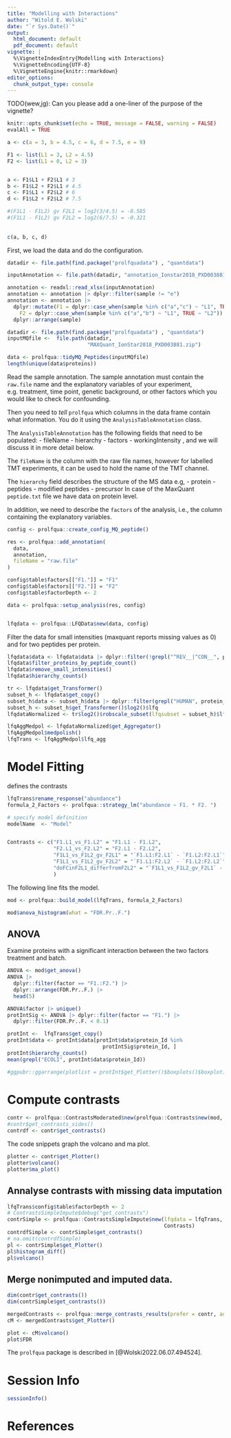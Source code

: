 ```yaml
---
title: "Modelling with Interactions"
author: "Witold E. Wolski"
date: "`r Sys.Date()`"
output:
  html_document: default
  pdf_document: default
vignette: |
  %\VignetteIndexEntry{Modelling with Interactions}  
  %\VignetteEncoding{UTF-8}   
  %\VignetteEngine{knitr::rmarkdown}
editor_options: 
  chunk_output_type: console
---
```


TODO(wew,jg): Can you please add a one-liner of the purpose of the vignette?

```r
knitr::opts_chunk$set(echo = TRUE, message = FALSE, warning = FALSE)
evalAll = TRUE
```

```r
a <- c(a = 3, b = 4.5, c = 6, d = 7.5, e = 9)

F1 <- list(L1 = 3, L2 = 4.5)
F2 <- list(L1 = 0, L2 = 3) 


a <- F1$L1 + F2$L1 # 3
b <- F1$L2 + F2$L1 # 4.5
c <- F1$L1 + F2$L2 # 6
d <- F1$L2 + F2$L2 # 7.5

#(F1L1 - F1L2) gv F2L1 = log2(3/4.5) = -0.585 
#(F1L1 - F1L2) gv F2L2 = log2(6/7.5) = -0.321 
    
    
c(a, b, c, d)
```

First, we load the data and do the configuration.

```r
datadir <- file.path(find.package("prolfquadata") , "quantdata")

inputAnnotation <- file.path(datadir, "annotation_Ionstar2018_PXD003881.xlsx")

annotation <- readxl::read_xlsx(inputAnnotation)
annotation <- annotation |> dplyr::filter(sample != "e")
annotation <- annotation |> 
  dplyr::mutate(F1 = dplyr::case_when(sample %in% c("a","c") ~ "L1", TRUE ~ "L2"),
    F2 = dplyr::case_when(sample %in% c("a","b") ~ "L1", TRUE ~ "L2")) |>
  dplyr::arrange(sample)
```


```r
datadir <- file.path(find.package("prolfquadata") , "quantdata")
inputMQfile <-  file.path(datadir,
                          "MAXQuant_IonStar2018_PXD003881.zip")

data <- prolfqua::tidyMQ_Peptides(inputMQfile)
length(unique(data$proteins))
```

Read the sample annotation. The sample annotation must contain the `raw.file` name and the explanatory variables of your experiment, e.g. treatment, time point, genetic background, or other factors which you would like to check for confounding.


Then you need to _tell_ `prolfqua` which columns in the data frame contain what
information. You do it using the `AnalysisTableAnnotation` class.


The `AnalysisTableAnnotation` has the following fields that need to be populated:
- fileName
- hierarchy
- factors
- workingIntensity
, and we will discuss it in more detail below.

The `fileName` is the column with the raw file names, however for labelled TMT experiments, it can be used to hold the name of the TMT channel.


The `hierarchy` field describes the structure of the MS data e.g, 
- protein 
- peptides
- modified peptides
- precursor
In case of the MaxQuant `peptide.txt` file we have data on protein level.

In addition, we need to describe the `factors` of the analysis, i.e., the column
containing the explanatory variables. 


```r

config <- prolfqua::create_config_MQ_peptide()

res <- prolfqua::add_annotation(
  data,
  annotation,
  fileName = "raw.file"
)

config$table$factors[["F1."]] = "F1"
config$table$factors[["F2."]] = "F2"
config$table$factorDepth <- 2

data <- prolfqua::setup_analysis(res, config)


lfqdata <- prolfqua::LFQData$new(data, config)
```

Filter the data for small intensities (maxquant reports missing values as 0) and for two peptides per protein.


```r
lfqdata$data <- lfqdata$data |> dplyr::filter(!grepl("^REV__|^CON__", protein_Id)) 
lfqdata$filter_proteins_by_peptide_count()
lfqdata$remove_small_intensities()
lfqdata$hierarchy_counts()
```

```r
tr <- lfqdata$get_Transformer()
subset_h <- lfqdata$get_copy()
subset_h$data <- subset_h$data |> dplyr::filter(grepl("HUMAN", protein_Id))
subset_h <- subset_h$get_Transformer()$log2()$lfq
lfqdataNormalized <- tr$log2()$robscale_subset(lfqsubset = subset_h)$lfq

lfqAggMedpol <- lfqdataNormalized$get_Aggregator()
lfqAggMedpol$medpolish()
lfqTrans <- lfqAggMedpol$lfq_agg

```


# Model Fitting

defines the contrasts

```r
lfqTrans$rename_response("abundance")
formula_2_Factors <- prolfqua::strategy_lm("abundance ~ F1. * F2. ")

# specify model definition
modelName  <- "Model"


Contrasts <- c("F1.L1_vs_F1.L2" = "F1.L1 - F1.L2",
               "F2.L1_vs_F2.L2" = "F2.L1 - F2.L2",
               "F1L1_vs_F1L2_gv_F2L1" = "`F1.L1:F2.L1` - `F1.L2:F2.L1`",
               "F1L1_vs_F1L2_gv_F2L2" = "`F1.L1:F2.L2` - `F1.L2:F2.L2`",
               "doFCinF2L1_differfromF2L2" = "`F1L1_vs_F1L2_gv_F2L1` - `F1L1_vs_F1L2_gv_F2L2`"
               )
```

The following line fits the model.

```r
mod <- prolfqua::build_model(lfqTrans, formula_2_Factors)
```


```r
mod$anova_histogram(what = "FDR.Pr..F.")
```

## ANOVA

Examine proteins with a significant interaction between the two factors treatment and batch.

```r
ANOVA <- mod$get_anova()
ANOVA |>
  dplyr::filter(factor == "F1.:F2.") |>
  dplyr::arrange(FDR.Pr..F.) |>
  head(5)

ANOVA$factor |> unique()
protIntSig <- ANOVA |> dplyr::filter(factor == "F1.") |>
  dplyr::filter(FDR.Pr..F. < 0.1)

protInt <-  lfqTrans$get_copy()
protInt$data <- protInt$data[protInt$data$protein_Id %in%
                               protIntSig$protein_Id, ]
protInt$hierarchy_counts()
mean(grepl("ECOLI", protInt$data$protein_Id))

```


```r
#ggpubr::ggarrange(plotlist = protInt$get_Plotter()$boxplots()$boxplot)
```

# Compute contrasts

```r
contr <- prolfqua::ContrastsModerated$new(prolfqua::Contrasts$new(mod, Contrasts))
#contr$get_contrasts_sides()
contrdf <- contr$get_contrasts()
```


The code snippets graph the volcano and ma plot.
```r
plotter <- contr$get_Plotter()
plotter$volcano()
plotter$ma_plot()
```

## Annalyse contrasts with missing data imputation

```r
lfqTrans$config$table$factorDepth <- 2
# ContrastsSimpleImpute$debug("get_contrasts")
contrSimple <- prolfqua::ContrastsSimpleImpute$new(lfqdata = lfqTrans,
                                                   Contrasts)
contrdfSimple <- contrSimple$get_contrasts()
# na.omit(contrdfSimple)
pl <- contrSimple$get_Plotter()
pl$histogram_diff()
pl$volcano()
```

## Merge nonimputed and imputed data.



```r
dim(contr$get_contrasts())
dim(contrSimple$get_contrasts())

mergedContrasts <- prolfqua::merge_contrasts_results(prefer = contr, add = contrSimple)$merged
cM <- mergedContrasts$get_Plotter()
```

```r
plot <- cM$volcano()
plot$FDR
```

The `prolfqua` package is described in [@Wolski2022.06.07.494524].

# Session Info

```r
sessionInfo()
```

# References






